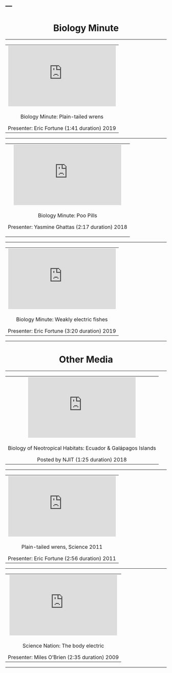 ---
---
<link rel="stylesheet" href="styles.css" type="text/css">

 <!-- BIOLOGY MINUTE SECTION -->

<h1 class="display-3" align="center">Biology Minute</h1>
<hr>

<!-- WREN BIOLOGY Eric Fortune -->
<table align="center" columns=2 cellspacing=1 cellpadding=5 border=0 width=80%>
<tr><td colspan=1 align="center">
<iframe width="336" height="189" src="https://www.youtube.com/embed/OWuOTQt7H6E" frameborder="0" allow="accelerometer; autoplay; encrypted-media; gyroscope; picture-in-picture" allowfullscreen></iframe>
</td></tr>
<tr><td valign="middle" align="center" >
<p class="lead">Biology Minute: Plain-tailed wrens</p>
Presenter: Eric Fortune (1:41 duration) 2019<br>
</td></tr></table>
<hr>

<!-- POO PILL Yasmine Ghattas -->
<table align="center" columns=1 cellspacing=2 cellpadding=5 border=0 width=80%>
<tr><td colspan=1 align="center">
<iframe width="336" height="189" src="https://www.youtube.com/embed/h2e-nA_Zrxg" frameborder="0" allow="accelerometer; autoplay; encrypted-media; gyroscope; picture-in-picture" allowfullscreen></iframe>
</td></tr>
<tr><td valign="middle" align="center">
<p class="lead">Biology Minute: Poo Pills</p>
<p class="font-weight-normal">Presenter: Yasmine Ghattas (2:17 duration) 2018</p> 
</td></tr></table>
<hr>

<!-- SfN 2019 Data Blitz  -->
<table align="center" columns=1 cellspacing=2 cellpadding=5 border=0 width=80%>
<tr><td colspan=1 align="center">
<iframe width="336" height="189" src="https://www.youtube.com/embed/GhBoSBSl1k0" frameborder="0" allow="accelerometer; autoplay; encrypted-media; gyroscope; picture-in-picture" allowfullscreen></iframe>
</td></tr>
<tr><td valign="middle" align="center">
<p class="lead">Biology Minute: Weakly electric fishes</p>
Presenter: Eric Fortune (3:20 duration) 2019<br>
</td></tr></table>
<hr>

<h1 class="display-3" align="center">Other Media</h1>
<hr>

<!-- NJIT EGI-2018 recap -->
<table align="center" columns=1 cellspacing=2 cellpadding=5 border=0 width=80%>
<tr><td colspan=1 align="center">
<iframe width="336" height="189" src="https://www.youtube.com/embed/WhzL4K57DKY" frameborder="0" allow="accelerometer; autoplay; encrypted-media; gyroscope; picture-in-picture" allowfullscreen></iframe>
</td></tr>
<tr><td valign="middle" align="center" >
<p class="lead">Biology of Neotropical Habitats: Ecuador & Gal&aacute;pagos Islands</p>
Posted by NJIT (1:25 duration) 2018<br>
</td></tr></table>
<hr>

<!-- WREN SCIENCE 2011 Eric Fortune -->
<table align="center" columns=1 cellspacing=2 cellpadding=5 border=0 width=80%>
<tr><td colspan=1 align="center">
<iframe width="336" height="189" src="https://www.youtube.com/embed/T3GprtBhekA" frameborder="0" allow="accelerometer; autoplay; encrypted-media; gyroscope; picture-in-picture" allowfullscreen></iframe>
</td></tr>
<tr><td valign="middle" align="center" >
<p class="lead">Plain-tailed wrens, Science 2011</p>
Presenter: Eric Fortune (2:56 duration) 2011<br>
</td></tr></table>
<hr>

<!-- SCIENCE NATION NSF -->
<table align="center" columns=1 cellspacing=2 cellpadding=5 border=0 width=80%>
<tr><td colspan=1 align="center">
<iframe width="336" height="189" src="https://www.youtube.com/embed/nE1V8_up3PI" frameborder="0" allow="accelerometer; autoplay; encrypted-media; gyroscope; picture-in-picture" allowfullscreen></iframe>
</td></tr>
<tr><td valign="middle" align="center" >
<p class="lead">Science Nation: The body electric</p>
Presenter: Miles O'Brien (2:35 duration) 2009<br>
</td></tr></table>
<hr>

